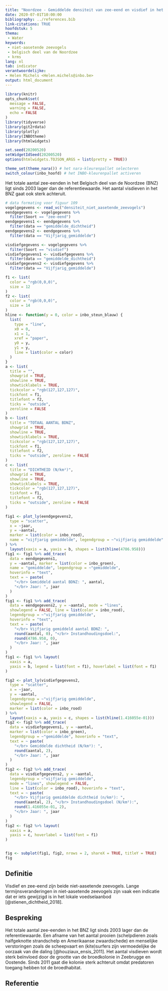 ```yaml
---
title: "Noordzee - Gemiddelde densiteit van zee-eend en visdief in het Belgisch deel van de Noordzee "
date: 2020-07-01T10:00:00
bibliography: ../references.bib
link-citations: TRUE
hoofdstuk: 5
thema:
 - Water
keywords:
 - niet-aasetende zeevogels
 - belgisch deel van de Noordzee
 - krms
lang: nl
tab: indicator
verantwoordelijke:
- Helen Michels <Helen.michels@inbo.be>
output: html_document
---
```


```r
library(knitr)
opts_chunk$set(
  message = FALSE,
  warning = FALSE,
  echo = FALSE
)
library(tidyverse)
library(git2rdata)
library(plotly)
library(INBOtheme)
library(htmlwidgets)

set.seed(20200520)
setWidgetIdSeed(20200520)
options(htmlwidgets.TOJSON_ARGS = list(pretty = TRUE))

theme_set(theme_nara()) # het nara-kleurenpallet selecteren
switch_colour(inbo_hoofd) # het INBO-kleurenpallet activeren
```
Het totale aantal zee-eenden in het Belgisch deel van de Noordzee (BNZ) ligt sinds 2003 lager dan de referentiewaarde. Het aantal visdieven in het BNZ gaat ook sterk achteruit.
```r
# data formating voor figuur 109
vogelgegevens <- read_vc("densiteit_niet_aasetende_zeevogels")
eendgegevens <- vogelgegevens %>%
  filter(Soort == "zee-eend")
eendgegevens1 <- eendgegevens %>%
  filter(data == "gemiddelde_dichtheid")
eendgegevens2 <- eendgegevens %>%
  filter(data == "Vijfjarig_gemiddelde")

visdiefgegevens <- vogelgegevens %>%
  filter(Soort == "visdief")
visdiefgegevens1 <- visdiefgegevens %>%
  filter(data == "gemiddelde_dichtheid")
visdiefgegevens2 <- visdiefgegevens %>%
  filter(data == "Vijfjarig_gemiddelde")
```
```r
f1 <- list(
  color = "rgb(0,0,0)",
  size = 12
)
f2 <- list(
  color = "rgb(0,0,0)",
  size = 14
)
hline <- function(y = 0, color = inbo_steun_blauw) {
  list(
    type = "line",
    x0 = 0,
    x1 = 1,
    xref = "paper",
    y0 = y,
    y1 = y,
    line = list(color = color)
  )
}
a <- list(
  title = "",
  showgrid = TRUE,
  showline = TRUE,
  showticklabels = TRUE,
  tickcolor = "rgb(127,127,127)",
  tickfont = f1,
  titlefont = f2,
  ticks = "outside",
  zeroline = FALSE
)
b <- list(
  title = "TOTAAL AANTAL BDNZ",
  showgrid = TRUE,
  showline = TRUE,
  showticklabels = TRUE,
  tickcolor = "rgb(127,127,127)",
  tickfont = f1,
  titlefont = f2,
  ticks = "outside", zeroline = FALSE
)
c <- list(
  title = "DICHTHEID (N/km²)",
  showgrid = TRUE,
  showline = TRUE,
  showticklabels = TRUE,
  tickcolor = "rgb(127,127,127)",
  tickfont = f1,
  titlefont = f2,
  ticks = "outside", zeroline = FALSE
)

fig1 <- plot_ly(eendgegevens2,
  type = "scatter",
  x = ~jaar,
  y = ~aantal,
  marker = list(color = inbo_rood),
  name = "vijfjarig gemiddelde", legendgroup = ~"vijfjarig gemiddelde"
) %>%
  layout(xaxis = a, yaxis = b, shapes = list(hline(4786.958)))
fig1 <- fig1 %>% add_trace(
  data = eendgegevens1,
  y = ~aantal, marker = list(color = inbo_groen),
  name = "gemiddelde", legendgroup = ~"gemiddelde",
  hoverinfo = "text",
  text = ~ paste(
    "</br> Gemiddeld aantal BDNZ: ", aantal,
    "</br> Jaar: ", jaar
  )
)
fig1 <- fig1 %>% add_trace(
  data = eendgegevens2, y = ~aantal, mode = "lines",
  showlegend = FALSE, line = list(color = inbo_rood),
  legendgroup = ~"vijfjarig gemiddelde",
  hoverinfo = "text",
  text = ~ paste(
    "</br> Vijfjarig gemiddeld aantal BDNZ: ",
    round(aantal, 0), "</br> Instandhoudingsdoel:",
    round(4786.958, 0),
    "</br> Jaar: ", jaar
  )
)
fig1 <- fig1 %>% layout(
  xaxis = a,
  yaxis = b, legend = list(font = f1), hoverlabel = list(font = f1)
)

fig2 <- plot_ly(visdiefgegevens2,
  type = "scatter",
  x = ~jaar,
  y = ~aantal,
  legendgroup = ~"vijfjarig gemiddelde",
  showlegend = FALSE,
  marker = list(color = inbo_rood)
) %>%
  layout(xaxis = a, yaxis = c, shapes = list(hline(1.416055e-01)))
fig2 <- fig2 %>% add_trace(
  data = visdiefgegevens1, y = ~aantal,
  marker = list(color = inbo_groen),
  legendgroup = ~"gemiddelde", hoverinfo = "text",
  text = ~ paste(
    "</br> Gemiddelde dichtheid (N/km²): ",
    round(aantal, 2),
    "</br> Jaar: ", jaar
  )
)
fig2 <- fig2 %>% add_trace(
  data = visdiefgegevens2, y = ~aantal,
  legendgroup = ~"vijfjarig gemiddelde",
  mode = "lines", showlegend = FALSE,
  line = list(color = inbo_rood), hoverinfo = "text",
  text = ~ paste(
    "</br> Vijfjarig gemiddelde dichtheid (n/km²): ",
    round(aantal, 2), "</br> Instandhoudingsdoel (N/km²):",
    round(1.416055e-01, 2),
    "</br> Jaar: ", jaar
  )
)
fig2 <- fig2 %>% layout(
  xaxis = a,
  yaxis = c, hoverlabel = list(font = f1)
)


fig <- subplot(fig1, fig2, nrows = 2, shareX = TRUE, titleY = TRUE)
fig
```

## Definitie
Visdief en zee-eend zijn beide niet-aasetende zeevogels.
Lange termijnsveranderingen in niet-aasetende zeevogels zijn vaak een indicatie dat er iets gewijzigd is in het lokale voedselaanbod [@stienen_dichtheid_2018]. 

## Bespreking
Het totale aantal zee-eenden in het BNZ ligt sinds 2003 lager dan de referentiewaarde.
Een afname van het aantal prooien (schelpdieren zoals halfgeknotte strandschelp en Amerikaanse zwaardschede) en menselijke verstoringen zoals de scheepvaart en (kite)surfers zijn vermoedelijke de oorzaak van die daling [@houziaux_ensis_2011].
Het aantal visdieven wordt sterk beïnvloed door de grootte van de broedkolonie in Zeebrugge en Oostende. 
Sinds 2011 gaat die kolonie sterk achteruit omdat predatoren toegang hebben tot de broedhabitat.

## Referentie

